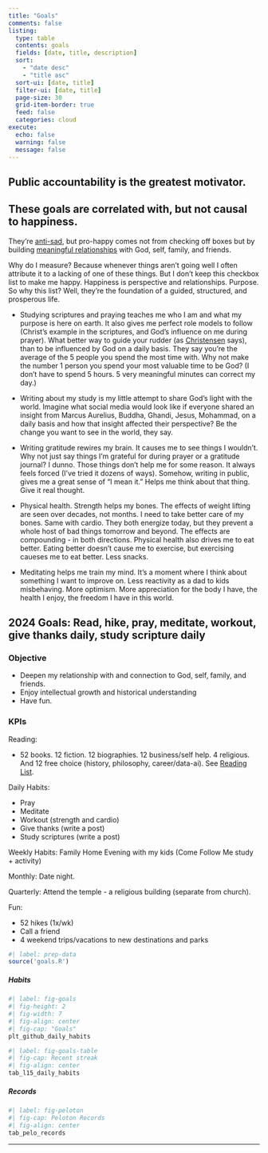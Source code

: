 ```yaml
---
title: "Goals"
comments: false
listing:
  type: table
  contents: goals
  fields: [date, title, description]
  sort: 
    - "date desc"
    - "title asc"
  sort-ui: [date, title]
  filter-ui: [date, title]
  page-size: 30
  grid-item-border: true
  feed: false
  categories: cloud
execute:
  echo: false
  warning: false
  message: false 
---
```


::::{.callout-tip collapse="true"}
## Public accountability is the greatest motivator.

:::{.callout-tip collapse="true"}
## These goals are correlated with, but not causal to happiness. 

They're [anti-sad](https://journals.sagepub.com/doi/10.1177/1948550614568161?papetoc=), but pro-happy comes not from checking off boxes but by building [meaningful relationships](https://hbr.org/2010/07/how-will-you-measure-your-life) with God, self, family, and friends.

Why do I measure? Because whenever things aren't going well I often attribute it to a lacking of one of these things. But I don't keep this checkbox list to make me happy. Happiness is perspective and relationships. Purpose. So why this list? Well, they're the foundation of a guided, structured, and prosperous life.

- Studying scriptures and praying teaches me who I am and what my purpose is here on earth. It also gives me perfect role models to follow (Christ's example in the scriptures, and God's influence on me during prayer). What better way to guide your rudder (as [Christensen](https://hbr.org/2010/07/how-will-you-measure-your-life) says), than to be influenced by God on a daily basis. They say you're the average of the 5 people you spend the most time with. Why not make the number 1 person you spend your most valuable time to be God? (I don't have to spend 5 hours. 5 very meaningful minutes can correct my day.)

- Writing about my study is my little attempt to share God's light with the world. Imagine what social media would look like if everyone shared an insight from Marcus Aurelius, Buddha, Ghandi, Jesus, Mohammad, on a daily basis and how that insight affected their perspective? Be the change you want to see in the world, they say.

- Writing gratitude rewires my brain. It causes me to see things I wouldn't. Why not just say things I'm grateful for during prayer or a gratitude journal? I dunno. Those things don't help me for some reason. It always feels forced (I've tried it dozens of ways). Somehow, writing in public, gives me a great sense of "I mean it." Helps me think about that thing. Give it real thought.

- Physical health. Strength helps my bones. The effects of weight lifting are seen over decades, not months. I need to take better care of my bones. Same with cardio. They both energize today, but they prevent a whole host of bad things tomorrow and beyond. The effects are compounding - in both directions. Physical health also drives me to eat better. Eating better doesn't cause me to exercise, but exercising caueses me to eat better. Less snacks. 

- Meditating helps me train my mind. It's a moment where I think about something I want to improve on. Less reactivity as a dad to kids misbehaving. More optimism. More appreciation for the body I have, the health I enjoy, the freedom I have in this world.

:::

::: {.callout-tip collapse="true"}
## 2024 Goals: Read, hike, pray, meditate, workout, give thanks daily, study scripture daily

### Objective

- Deepen my relationship with and connection to God, self, family, and friends.
- Enjoy intellectual growth and historical understanding
- Have fun.

### KPIs 

Reading:

- 52 books. 12 fiction. 12 biographies. 12 business/self help. 4 religious. And 12 free choice (history, philosophy, career/data-ai). See [Reading List](lists/reading-list.md).

Daily Habits:

- Pray
- Meditate
- Workout (strength and cardio)
- Give thanks (write a post)
- Study scriptures (write a post)

Weekly Habits: Family Home Evening with my kids (Come Follow Me study + activity)

Monthly: Date night.

Quarterly: Attend the temple - a religious building (separate from church).

Fun:

- 52 hikes (1x/wk)
- Call a friend
- 4 weekend trips/vacations to new destinations and parks

:::
::::


```r
#| label: prep-data
source('goals.R')
```

::: {.panel-tabset}

##### Habits

```r
#| label: fig-goals
#| fig-height: 2
#| fig-width: 7
#| fig-align: center
#| fig-cap: "Goals"
plt_github_daily_habits
```

```r
#| label: fig-goals-table
#| fig-cap: Recent streak
#| fig-align: center
tab_l15_daily_habits
```

##### Records
```r
#| label: fig-peloton
#| fig-cap: Peloton Records
#| fig-align: center
tab_pelo_records
```

:::

***
